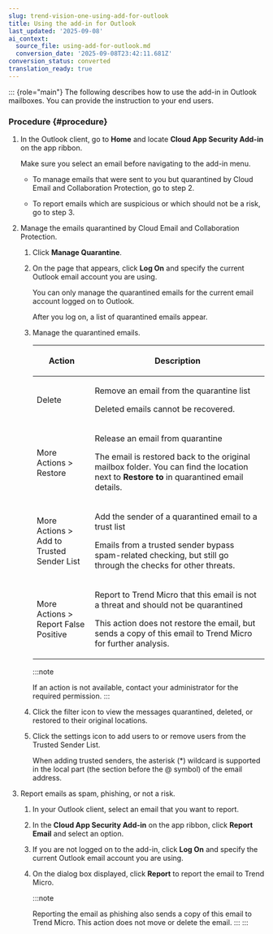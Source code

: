 ```yaml
---
slug: trend-vision-one-using-add-for-outlook
title: Using the add-in for Outlook
last_updated: '2025-09-08'
ai_context:
  source_file: using-add-for-outlook.md
  conversion_date: '2025-09-08T23:42:11.681Z'
conversion_status: converted
translation_ready: true
---
```


::: {role="main"}
The following describes how to use the add-in in Outlook mailboxes. You can provide the instruction to your end users.

### Procedure {#procedure}

1.  In the Outlook client, go to **Home** and locate **Cloud App Security Add-in** on the app ribbon.

    Make sure you select an email before navigating to the add-in menu.

    - To manage emails that were sent to you but quarantined by Cloud Email and Collaboration Protection, go to step 2.

    - To report emails which are suspicious or which should not be a risk, go to step 3.

2.  Manage the emails quarantined by Cloud Email and Collaboration Protection.

    1.  Click **Manage Quarantine**.

    2.  On the page that appears, click **Log On** and specify the current Outlook email account you are using.

        You can only manage the quarantined emails for the current email account logged on to Outlook.

        After you log on, a list of quarantined emails appear.

    3.  Manage the quarantined emails.

        <table>
        <colgroup>
        <col style="width: 25%" />
        <col style="width: 75%" />
        </colgroup>
        <thead>
        <tr>
        <th><p>Action</p></th>
        <th><p>Description</p></th>
        </tr>
        </thead>
        <tbody>
        <tr>
        <td><p>Delete</p></td>
        <td><p>Remove an email from the quarantine list</p>
        <p>Deleted emails cannot be recovered.</p></td>
        </tr>
        <tr>
        <td><p>More Actions &gt; Restore</p></td>
        <td><p>Release an email from quarantine</p>
        <p>The email is restored back to the original mailbox folder. You can find the location next to <strong>Restore to</strong> in quarantined email details.</p></td>
        </tr>
        <tr>
        <td><p>More Actions &gt; Add to Trusted Sender List</p></td>
        <td><p>Add the sender of a quarantined email to a trust list</p>
        <p>Emails from a trusted sender bypass spam-related checking, but still go through the checks for other threats.</p></td>
        </tr>
        <tr>
        <td><p>More Actions &gt; Report False Positive</p></td>
        <td><p>Report to Trend Micro that this email is not a threat and should not be quarantined</p>
        <p>This action does not restore the email, but sends a copy of this email to Trend Micro for further analysis.</p></td>
        </tr>
        </tbody>
        </table>

        :::note

        If an action is not available, contact your administrator for the required permission.
        :::

    4.  Click the filter icon to view the messages quarantined, deleted, or restored to their original locations.

    5.  Click the settings icon to add users to or remove users from the Trusted Sender List.

        When adding trusted senders, the asterisk (\*) wildcard is supported in the local part (the section before the @ symbol) of the email address.

3.  Report emails as spam, phishing, or not a risk.

    1.  In your Outlook client, select an email that you want to report.

    2.  In the **Cloud App Security Add-in** on the app ribbon, click **Report Email** and select an option.

    3.  If you are not logged on to the add-in, click **Log On** and specify the current Outlook email account you are using.

    4.  On the dialog box displayed, click **Report** to report the email to Trend Micro.

        :::note

        Reporting the email as phishing also sends a copy of this email to Trend Micro. This action does not move or delete the email.
        :::
:::
